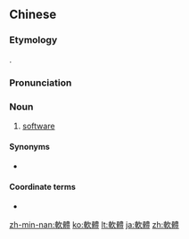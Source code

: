 {{also|软体}}
==Chinese==
{{zh-forms|s=软体}}

===Etymology===
{{calque|zh|en|software}}.

===Pronunciation===
{{zh-pron
|m=ruǎntǐ
|c=jyun5 tai2
|mn=nńg-thé
|cat=n
}}

===Noun===
{{zh-noun}}

# {{lb|zh|Taiwan|computing}} [[software]] {{zh-mw|m:個|m:套}}

====Synonyms====
* {{zh-l|軟件}}

====Coordinate terms====
* {{zh-l|硬體}}

[[zh-min-nan:軟體]]
[[ko:軟體]]
[[lt:軟體]]
[[ja:軟體]]
[[zh:軟體]]
